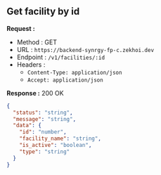 
## Get facility by id

**Request :**

- Method : <Badge method="GET">GET</Badge>
- URL : `https://backend-synrgy-fp-c.zekhoi.dev`
- Endpoint : `/v1/facilities/:id`
- Headers :
  - `Content-Type: application/json`
  - `Accept: application/json`

**Response :** <Badge outline variant="success">200 OK</Badge>

```json
{
  "status": "string",
  "message": "string",
  "data": {
    "id": "number",
    "facility_name": "string",
    "is_active": "boolean",
    "type": "string"
  }
}
```
